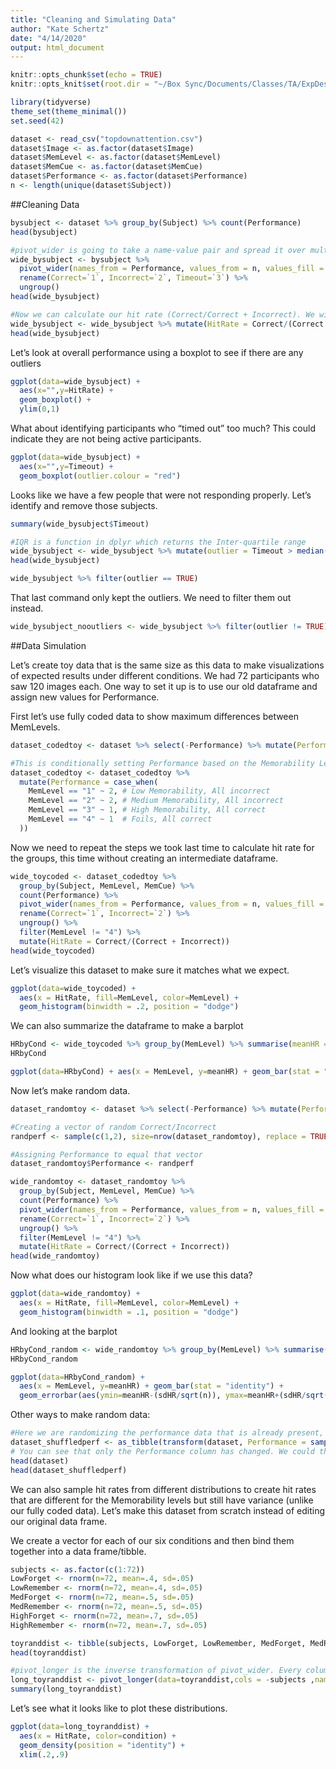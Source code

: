 ```yaml
---
title: "Cleaning and Simulating Data"
author: "Kate Schertz"
date: "4/14/2020"
output: html_document
---
```


```r
knitr::opts_chunk$set(echo = TRUE)
knitr::opts_knit$set(root.dir = "~/Box Sync/Documents/Classes/TA/ExpDesign/Tutorials")
```

```r
library(tidyverse)
theme_set(theme_minimal())
set.seed(42)
```

```r
dataset <- read_csv("topdownattention.csv")
dataset$Image <- as.factor(dataset$Image)
dataset$MemLevel <- as.factor(dataset$MemLevel)
dataset$MemCue <- as.factor(dataset$MemCue)
dataset$Performance <- as.factor(dataset$Performance)
n <- length(unique(dataset$Subject))
```

##Cleaning Data
```r
bysubject <- dataset %>% group_by(Subject) %>% count(Performance)
head(bysubject)

#pivot_wider is going to take a name-value pair and spread it over multiple columns, and then we rename the columns so we don't have to remember the mapping
wide_bysubject <- bysubject %>% 
  pivot_wider(names_from = Performance, values_from = n, values_fill = list(n = 0)) %>% 
  rename(Correct=`1`, Incorrect=`2`, Timeout=`3`) %>% 
  ungroup()
head(wide_bysubject)

#Now we can calculate our hit rate (Correct/Correct + Incorrect). We will ignore Timeout.
wide_bysubject <- wide_bysubject %>% mutate(HitRate = Correct/(Correct + Incorrect))
head(wide_bysubject)
```

Let's look at overall performance using a boxplot to see if there are any outliers
```r
ggplot(data=wide_bysubject) + 
  aes(x="",y=HitRate) + 
  geom_boxplot() + 
  ylim(0,1)
```

What about identifying participants who "timed out" too much? This could indicate they are not being active participants.
```r
ggplot(data=wide_bysubject) + 
  aes(x="",y=Timeout) + 
  geom_boxplot(outlier.colour = "red")
```

Looks like we have a few people that were not responding properly. Let's identify and remove those subjects.
```r
summary(wide_bysubject$Timeout)

#IQR is a function in dplyr which returns the Inter-quartile range
wide_bysubject <- wide_bysubject %>% mutate(outlier = Timeout > median(Timeout) + IQR(Timeout)*1.5)
head(wide_bysubject)

wide_bysubject %>% filter(outlier == TRUE)
```

That last command only kept the outliers. We need to filter them out instead.
```r
wide_bysubject_nooutliers <- wide_bysubject %>% filter(outlier != TRUE)

```

##Data Simulation

Let's create toy data that is the same size as this data to make visualizations of expected results under different conditions. We had 72 participants who saw 120 images each. One way to set it up is to use our old dataframe and assign new values for Performance. 

First let's use fully coded data to show maximum differences between MemLevels.
```r

dataset_codedtoy <- dataset %>% select(-Performance) %>% mutate(Performance = NA)

#This is conditionally setting Performance based on the Memorability Levels
dataset_codedtoy <- dataset_codedtoy %>% 
  mutate(Performance = case_when(
    MemLevel == "1" ~ 2, # Low Memorability, All incorrect
    MemLevel == "2" ~ 2, # Medium Memorability, All incorrect
    MemLevel == "3" ~ 1, # High Memorability, All correct
    MemLevel == "4" ~ 1  # Foils, All correct
  ))

```

Now we need to repeat the steps we took last time to calculate hit rate for the groups, this time without creating an intermediate dataframe.
```r
wide_toycoded <- dataset_codedtoy %>% 
  group_by(Subject, MemLevel, MemCue) %>% 
  count(Performance) %>% 
  pivot_wider(names_from = Performance, values_from = n, values_fill = list(n = 0)) %>% 
  rename(Correct=`1`, Incorrect=`2`) %>% 
  ungroup() %>% 
  filter(MemLevel != "4") %>% 
  mutate(HitRate = Correct/(Correct + Incorrect))
head(wide_toycoded)
```

Let's visualize this dataset to make sure it matches what we expect.
```r
ggplot(data=wide_toycoded) +
  aes(x = HitRate, fill=MemLevel, color=MemLevel) + 
  geom_histogram(binwidth = .2, position = "dodge")
```

We can also summarize the dataframe to make a barplot
```r
HRbyCond <- wide_toycoded %>% group_by(MemLevel) %>% summarise(meanHR = mean(HitRate), sdHR = sd(HitRate))
HRbyCond

ggplot(data=HRbyCond) + aes(x = MemLevel, y=meanHR) + geom_bar(stat = "identity")
```

Now let's make random data.

```r
dataset_randomtoy <- dataset %>% select(-Performance) %>% mutate(Performance = NA)

#Creating a vector of random Correct/Incorrect
randperf <- sample(c(1,2), size=nrow(dataset_randomtoy), replace = TRUE)

#Assigning Performance to equal that vector
dataset_randomtoy$Performance <- randperf

wide_randomtoy <- dataset_randomtoy %>% 
  group_by(Subject, MemLevel, MemCue) %>% 
  count(Performance) %>% 
  pivot_wider(names_from = Performance, values_from = n, values_fill = list(n = 0)) %>% 
  rename(Correct=`1`, Incorrect=`2`) %>% 
  ungroup() %>% 
  filter(MemLevel != "4") %>% 
  mutate(HitRate = Correct/(Correct + Incorrect))
head(wide_randomtoy)
```

Now what does our histogram look like if we use this data?
```r
ggplot(data=wide_randomtoy) +
  aes(x = HitRate, fill=MemLevel, color=MemLevel) + 
  geom_histogram(binwidth = .1, position = "dodge")
```

And looking at the barplot
```r
HRbyCond_random <- wide_randomtoy %>% group_by(MemLevel) %>% summarise(meanHR = mean(HitRate), sdHR = sd(HitRate))
HRbyCond_random

ggplot(data=HRbyCond_random) + 
  aes(x = MemLevel, y=meanHR) + geom_bar(stat = "identity") + 
  geom_errorbar(aes(ymin=meanHR-(sdHR/sqrt(n)), ymax=meanHR+(sdHR/sqrt(n))), width=.2)
```

Other ways to make random data:
```r
#Here we are randomizing the performance data that is already present, so it's not ~50-50 correct/incorrect. The overall mean performance here should be equal to the mean performance of the actual data
dataset_shuffledperf <- as_tibble(transform(dataset, Performance = sample(Performance)))
# You can see that only the Performance column has changed. We could then repeat the steps above to visualize.
head(dataset)
head(dataset_shuffledperf)
```

We can also sample hit rates from different distributions to create hit rates that are different for the Memorability levels but still have variance (unlike our fully coded data). Let's make this dataset from scratch instead of editing our original data frame. 

We create a vector for each of our six conditions and then bind them together into a data frame/tibble.
```r
subjects <- as.factor(c(1:72))
LowForget <- rnorm(n=72, mean=.4, sd=.05)
LowRemember <- rnorm(n=72, mean=.4, sd=.05)
MedForget <- rnorm(n=72, mean=.5, sd=.05)
MedRemember <- rnorm(n=72, mean=.5, sd=.05)
HighForget <- rnorm(n=72, mean=.7, sd=.05)
HighRemember <- rnorm(n=72, mean=.7, sd=.05)

toyranddist <- tibble(subjects, LowForget, LowRemember, MedForget, MedRemember, HighForget, HighRemember)
head(toyranddist)

#pivot_longer is the inverse transformation of pivot_wider. Every column except subjects is being placed into two new columns. The column names will be in the "condition" column, while their values will be in the "HitRate" column. Subjects will be repeated to fill the dataframe. 
long_toyranddist <- pivot_longer(data=toyranddist,cols = -subjects ,names_to = "condition", values_to = "HitRate")
summary(long_toyranddist)
```

Let's see what it looks like to plot these distributions.
```r
ggplot(data=long_toyranddist) +
  aes(x = HitRate, color=condition) + 
  geom_density(position = "identity") +
  xlim(.2,.9)
```

